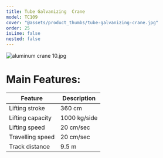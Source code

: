 ```yaml
---
title: Tube Galvanizing  Crane
model: TC109
cover: "@assets/product_thumbs/tube-galvanizing-crane.jpg"
order: 25
isLine: false
nested: false
---
```



<ProductTabs />

![aluminum crane 10.jpg](@assets/article_images/tube-galvanizing-crane/aluminum-crane-10.jpg)

# **Main Features:**

| Feature          | Description  |
| ---------------- | ------------ |
| Lifting stroke   | 360 cm       |
| Lifting capacity | 1000 kg/side |
| Lifting speed    | 20 cm/sec    |
| Travelling speed | 20 cm/sec    |
| Track distance   | 9.5 m        |
